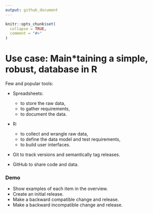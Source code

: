 ```yaml
---
output: github_document
---
```


```r
knitr::opts_chunk$set(
  collapse = TRUE,
  comment = "#>"
)
```

# Use case: Main*taining a simple, robust, database in R

Few and popular tools:

* Spreadsheets:
    * to store the raw data,
    * to gather requirements,
    * to document the data.

* R:
    * to collect and wrangle raw data, 
    * to define the data model and test requirements,
    * to build user interfaces.

* Git to track versions and semantically tag releases.

* GitHub to share code and data.

### Demo

* Show examples of each item in the overview.
* Create an initial release.
* Make a backward compatible change and release.
* Make a backward incompatible change and release.
